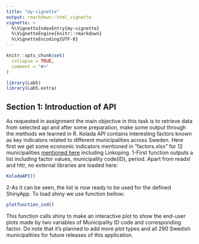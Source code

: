 ---
title: "my-vignette"
output: rmarkdown::html_vignette
vignette: >
  %\VignetteIndexEntry{my-vignette}
  %\VignetteEngine{knitr::rmarkdown}
  %\VignetteEncoding{UTF-8}
---

```{r, include = FALSE}
knitr::opts_chunk$set(
  collapse = TRUE,
  comment = "#>"
)
```

```{r setup}
library(Lab5)
library(Lab5.extra)
```
## Section 1: Introduction of API
As requested in assignment the main objective in this task is to retrieve data from selected api and after some preparation, make some output through the methods we learned in R.
Kolada API contains interesting factors known as key indicators related to different municipalities across Sweden. Here first we get some economic indicators mentioned in "factors.xlsx" for 12 municipalities [mentioned here](https://en.wikipedia.org/wiki/List_of_municipalities_of_Sweden_by_wealth) including Linkoping.
1-First function outputs a list including factor values, municipality code(ID), period. Apart from readxl and httr, no external libraries are loaded here:

```{r ,echo=FALSE}
KoladaAPI()
```

2-As it can be seen, the list is now ready to be used for the defined ShinyApp. To load shiny we use function bellow:

```{r ,echo=FALSE}
plotfunction_ind()
```

This function calls shiny to make an interactive plot to show the end-user plots made by two variables of Municipality ID code and corresponding factor. Do note that it's planned to add more plot types and all 290 Swedish municipalities for future releases of this application.